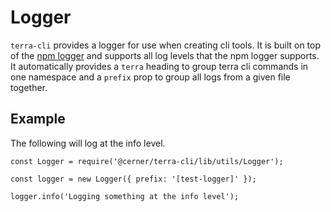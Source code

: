 # Logger

`terra-cli` provides a logger for use when creating cli tools. It is built on top of the [npm logger](https://github.com/npm/npmlog) and supports all log levels that the npm logger supports. It automatically provides a `terra` heading to group terra cli commands in one namespace and a `prefix` prop to group all logs from a given file together.

## Example

The following will log at the info level.

```
const Logger = require('@cerner/terra-cli/lib/utils/Logger');

const logger = new Logger({ prefix: '[test-logger]' });

logger.info('Logging something at the info level');
```
